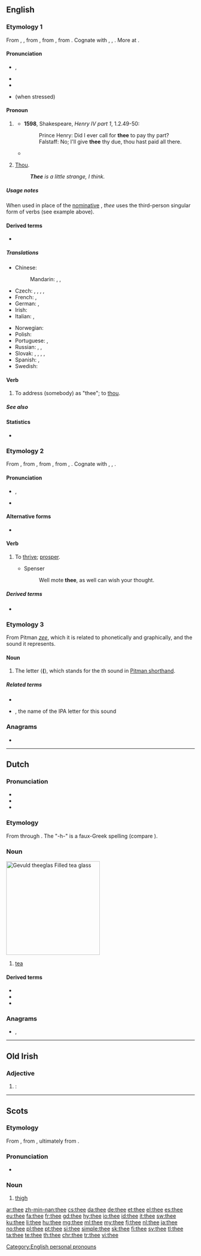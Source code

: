 {{also|Thee|thée|the'e}}
==English==
{{wikipedia}}

===Etymology 1===
From {{etyl|enm|en}} {{m|enm|thee}}, {{m|enm|the}}, from {{etyl|ang|en}} {{m|enm|þe|þē|thee|pos=originally dative, but later also accusative}}, from {{etyl|gem-pro|en}} {{m|gem-pro|*þiz||thee}}, from {{etyl|ine-pro|en}} {{m|ine-pro|*te||second-person singular pronoun}}. Cognate with {{cog|nds-de|du||thee}}, {{cog|de|dir||thee|pos=dative pron.}}, {{cog|is|þér||thee}}. More at {{l|en|thou}}.

====Pronunciation====
* {{enPR|''th''ē}}, {{IPA|/ðiː/|lang=en}}
* {{audio|en-us-thee.ogg|Audio (US)|lang=en}}
* {{rhymes|iː|lang=en}}
* {{homophones|lang=en|the}} (when stressed)

====Pronoun====
{{en-pron|desc=second-person singular, objective case|nominative|thou|reflexive|thyself}}

# {{lb|en|archaic|literary}} {{non-gloss definition|[[objective case|Objective case]] of '''''[[thou]]'''''.}}
#* '''1598''', Shakespeare, ''Henry IV part 1'', 1.2.49-50:
#*: Prince Henry: Did I ever call for '''thee''' to pay thy part?
#*: Falstaff: No; I'll give '''thee''' thy due, thou hast paid all there.
#* {{quote-song|year=1742|composer={{w|Charles Wesley}}|title={{w|Come, O Thou Traveler Unknown}}|passage=Come, O thou Traveller unknown, / Whom still I hold, but cannot see! / My company before is gone, / And I am left alone with '''Thee'''; / With '''Thee''' all night I mean to stay, / And wrestle till the break of day.}}
# {{lb|en|Quaker|Amish|Pennsylvania Dutch English}} [[thou|Thou]].
#: '''''Thee''' is a little strange, I think.''

=====Usage notes=====
When used in place of the [[nominative case|nominative]] {{m|en|thou}}, ''thee'' uses the third-person singular form of verbs (see example above).

====Derived terms====
* {{l|en|get thee behind me}}

=====Translations=====
{{trans-top|Objective case of 'thou'}}
<!-- Grammar details like the ones below belong in the foreign entries, not English translation tables. -->
* Chinese:
*: Mandarin: {{t+|cmn|你|sc=Hani}}, {{t+|cmn|汝|sc=Hani}}, {{t+|cmn|尔|sc=Hani}}
* Czech: {{t+|cs|tě}}, {{t+|cs|tebe}}, {{t+|cs|ti}}, {{t|cs|tobě}}, {{t|cs|tebou}}
* French: {{qualifier|informal and addressing one person; used after a preposition}} {{t+|fr|toi}}, {{qualifier|informal and addressing one person; used before a verb}} {{t+|fr|te}}
* German: {{t+|de|dich}}, {{t+|de|dir}}
* Irish: {{t|ga|thú}}
* Italian: {{qualifier|informal and addressing one person; used after a preposition}} {{t+|it|te}}, {{qualifier|informal and addressing one person; used before a verb}} {{t+|it|ti}}
{{trans-mid}}
* Norwegian: {{t+|no|deg}}
* Polish: {{t|pl|cię}}
* Portuguese: {{t+|pt|tu}}, {{t+|pt|ti}}
* Russian: {{t+|ru|тебя́}} {{qualifier|genitive, accusative}}, {{t+|ru|тебе́}} {{qualifier|dative, prepositional}}, {{t+|ru|тобо́й}} {{qualifier|instrumental}}
* Slovak: {{t|sk|ťa}}, {{t|sk|teba}}, {{t|sk|ti}}, {{t|sk|tebe}}, {{t|sk|tebou}}
* Spanish: {{t+|es|te}}, {{t+|es|ti}}
* Swedish: {{t+|sv|dig}}
{{trans-bottom}}
{{trans-see|thou}}

====Verb====
{{en-verb|thees|theeing|theed}}

# {{lb|en|transitive}} To address (somebody) as "thee"; to [[thou]].

=====See also=====
{{English personal pronouns}}

====Statistics====
* {{rank|case|fact|known|315|thee|hope|er|children}}

===Etymology 2===
From {{etyl|enm|en}} {{m|enm|theen||to increase, prosper, flourish}}, from {{etyl|ang|en}} {{m|ang|þēon||to thrive, prosper, flourish, grow}}, from {{etyl|gem-pro|en}} {{m|gem-pro|*þinhaną||to thrive, succeed}}, from {{etyl|ine-pro|en}} {{m|ine-pro|*tenk-}}, {{m|ine-pro|*tenkh-||to succeed, turn out well}}. Cognate with {{cog|nl|gedijen||to flourish, thrive, prosper, succeed}}, {{cog|de|gedeihen||to thrive}}, {{cog|got|𐌲𐌰𐌸𐌴𐌹𐌷𐌰𐌽||to increase, thrive}}.

====Pronunciation====
* {{enPR|thē}}, {{IPA|/θiː/|lang=en}}
* {{rhymes|iː|lang=en}}

====Alternative forms====
* {{l|en|the}} {{qualifier|Scotland}}

====Verb====
{{en-verb|thees|theeing|theed}}

# {{lb|en|intransitive|archaic|literary|UK|_|dialectal}} To [[thrive]]; [[prosper]].
#* Spenser
#*: Well mote '''thee''', as well can wish your thought.

=====Derived terms=====
* {{l|en|theedom}}

===Etymology 3===
From Pitman ''[[zee]]'', which it is related to phonetically and graphically, and the sound it represents.

====Noun====
{{en-noun}}

# The letter ⟨'''('''⟩, which stands for the ''th'' sound {{IPAchar|/ð/|lang=en}} in [[Pitman shorthand]].

=====Related terms=====
* {{l|en|ith}}
* {{l|en|eth}}, the name of the IPA letter for this sound

===Anagrams===
* {{l|en|ethe}}

[[Category:English personal pronouns]]

----

==Dutch==
{{wikipedia|lang=nl}}

===Pronunciation===
* {{audio|Nl-thee.ogg|Audio|lang=nl}}
* {{rhymes|eː|lang=nl}}
* {{IPA|/teː/|lang=nl}}

===Etymology===
From {{der|nl|nan|茶|tr=tê}} through {{der|nl|ms|teh}}. The "-h-" is a faux-Greek spelling (compare {{cog|el|τσάι}}).

===Noun===
[[Image:Kopje thee.jpg|thumb|250px|''Gevuld '''thee'''glas''<br/>Filled '''tea''' glass]]
{{nl-noun|m|-en|theetje}}

# [[tea]]

====Derived terms====
* {{l|nl|theeglas}}
* {{l|nl|theelepel}}
* {{l|nl|theepauze}}

===Anagrams===
* {{l|nl|heet}}, {{l|nl|hete}}

----

==Old Irish==

===Adjective===
{{head|sga|mutated adjective}}

# {{alternative spelling of|thé|lang=sga}}: {{lenition of|tee||hot|lang=sga|nocap=1}}

----

==Scots==

===Etymology===
From {{etyl|ang|sco}} {{m|ang|þēoh}}, from {{etyl|gem-pro|sco}} {{m|gem-pro|*þeuhą}}, ultimately from {{etyl|ine-pro|sco}} {{m|ine-pro|*tewk-}}.

===Pronunciation===
* {{IPA|/θiː/|lang=sco}}

===Noun===
{{sco-noun}}

# [[thigh]]

[[ar:thee]]
[[zh-min-nan:thee]]
[[cs:thee]]
[[da:thee]]
[[de:thee]]
[[et:thee]]
[[el:thee]]
[[es:thee]]
[[eu:thee]]
[[fa:thee]]
[[fr:thee]]
[[gd:thee]]
[[hy:thee]]
[[io:thee]]
[[id:thee]]
[[it:thee]]
[[sw:thee]]
[[ku:thee]]
[[li:thee]]
[[hu:thee]]
[[mg:thee]]
[[ml:thee]]
[[my:thee]]
[[fj:thee]]
[[nl:thee]]
[[ja:thee]]
[[no:thee]]
[[pl:thee]]
[[pt:thee]]
[[si:thee]]
[[simple:thee]]
[[sk:thee]]
[[fi:thee]]
[[sv:thee]]
[[tl:thee]]
[[ta:thee]]
[[te:thee]]
[[th:thee]]
[[chr:thee]]
[[tr:thee]]
[[vi:thee]]